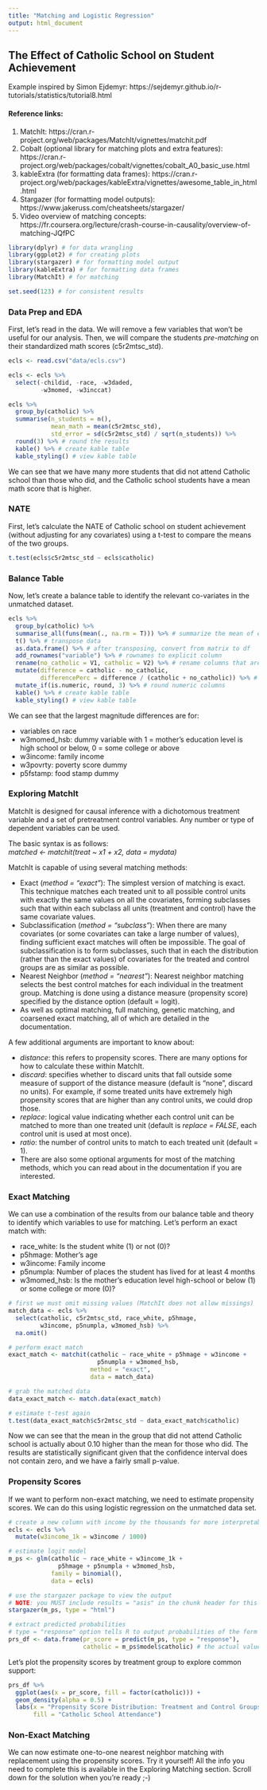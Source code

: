 ```yaml
---
title: "Matching and Logistic Regression"
output: html_document
---
```

## The Effect of Catholic School on Student Achievement

Example inspired by Simon Ejdemyr: https://sejdemyr.github.io/r-tutorials/statistics/tutorial8.html

#### Reference links:
1. MatchIt: https://cran.r-project.org/web/packages/MatchIt/vignettes/matchit.pdf
2. Cobalt (optional library for matching plots and extra features): https://cran.r-project.org/web/packages/cobalt/vignettes/cobalt_A0_basic_use.html
3. kableExtra (for formatting data frames): https://cran.r-project.org/web/packages/kableExtra/vignettes/awesome_table_in_html.html
4. Stargazer (for formatting model outputs): https://www.jakeruss.com/cheatsheets/stargazer/
5. Video overview of matching concepts: https://fr.coursera.org/lecture/crash-course-in-causality/overview-of-matching-JQfPC

```r
library(dplyr) # for data wrangling
library(ggplot2) # for creating plots
library(stargazer) # for formatting model output
library(kableExtra) # for formatting data frames
library(MatchIt) # for matching

set.seed(123) # for consistent results
```

### Data Prep and EDA

First, let's read in the data. We will remove a few variables that won't be useful for our analysis. Then, we will compare the students *pre-matching* on their standardized math scores (c5r2mtsc_std).

```r
ecls <- read.csv("data/ecls.csv")

ecls <- ecls %>% 
  select(-childid, -race, -w3daded,
         -w3momed, -w3inccat)

ecls %>%
  group_by(catholic) %>%
  summarise(n_students = n(),
            mean_math = mean(c5r2mtsc_std),
            std_error = sd(c5r2mtsc_std) / sqrt(n_students)) %>% 
  round(3) %>% # round the results
  kable() %>% # create kable table
  kable_styling() # view kable table
```

We can see that we have many more students that did not attend Catholic school than those who did, and the Catholic school students have a mean math score that is higher. 

### NATE

First, let's calculate the NATE of Catholic school on student achievement (without adjusting for any covariates) using a t-test to compare the means of the two groups.

```r
t.test(ecls$c5r2mtsc_std ~ ecls$catholic)
```

### Balance Table

Now, let's create a balance table to identify the relevant co-variates in the unmatched dataset.

```r
ecls %>%
  group_by(catholic) %>%
  summarise_all(funs(mean(., na.rm = T))) %>% # summarize the mean of every variable
  t() %>% # transpose data
  as.data.frame() %>% # after transposing, convert from matrix to df
  add_rownames("variable") %>% # rownames to explicit column
  rename(no_catholic = V1, catholic = V2) %>% # rename columns that are created by as.data.frame
  mutate(difference = catholic - no_catholic,
         differencePerc = difference / (catholic + no_catholic)) %>% # create new columns for difference between groups
  mutate_if(is.numeric, round, 3) %>% # round numeric columns
  kable() %>% # create kable table
  kable_styling() # view kable table
```

We can see that the largest magnitude differences are for:

- variables on race
- w3momed_hsb: dummy variable with 1 = mother's education level is high school or below, 0 = some college or above
- w3income: family income
- w3povrty: poverty score dummy
- p5fstamp: food stamp dummy


### Exploring MatchIt

MatchIt is designed for causal inference with a dichotomous treatment variable and a set of pretreatment control variables. Any number or type of dependent variables can be used. 

The basic syntax is as follows: <br>
*matched <- matchit(treat ~ x1 + x2, data = mydata)*

MatchIt is capable of using several matching methods:

- Exact (*method = "exact"*): The simplest version of matching is exact. This technique matches each treated unit to all possible control units with exactly the same values on all the covariates, forming subclasses such that within each subclass all units (treatment and control) have the same covariate values. 
- Subclassification (*method = "subclass"*): When there are many covariates (or some covariates can take a large number of values),
finding sufficient exact matches will often be impossible. The goal of subclassification is to form subclasses, such that in each the distribution (rather than the exact values) of covariates for the treated and control groups are as similar as possible.
- Nearest Neighbor (*method = "nearest"*): Nearest neighbor matching selects the best control matches for each individual
in the treatment group. Matching is done using a distance measure (propensity score) specified by the distance option (default = logit).
- As well as optimal matching, full matching, genetic matching, and coarsened exact matching, all of which are detailed in the documentation.

A few additional arguments are important to know about:

- *distance*: this refers to propensity scores. There are many options for how to calculate these within MatchIt.
- *discard*: specifies whether to discard units that fall outside some measure of support of the distance measure (default is "none", discard no units). For example, if some treated units have extremely high propensity scores that are higher than any control units, we could drop those.
- *replace*: logical value indicating whether each control unit can be matched to more than one treated unit (default is *replace = FALSE*, each control unit is used at most once).
- *ratio*: the number of control units to match to each treated unit (default = 1).
- There are also some optional arguments for most of the matching methods, which you can read about in the documentation if you are interested.

### Exact Matching

We can use a combination of the results from our balance table and theory to identify which variables to use for matching. Let's perform an exact match with:

- race_white: Is the student white (1) or not (0)?
- p5hmage: Mother’s age
- w3income: Family income
- p5numpla: Number of places the student has lived for at least 4 months
- w3momed_hsb: Is the mother’s education level high-school or below (1) or some college or more (0)?

```r
# first we must omit missing values (MatchIt does not allow missings)
match_data <- ecls %>% 
  select(catholic, c5r2mtsc_std, race_white, p5hmage, 
         w3income, p5numpla, w3momed_hsb) %>% 
  na.omit()

# perform exact match
exact_match <- matchit(catholic ~ race_white + p5hmage + w3income +
                         p5numpla + w3momed_hsb, 
                       method = "exact", 
                       data = match_data)

# grab the matched data
data_exact_match <- match.data(exact_match)

# estimate t-test again
t.test(data_exact_match$c5r2mtsc_std ~ data_exact_match$catholic)
```

Now we can see that the mean in the group that did not attend Catholic school is actually about 0.10 higher than the mean for those who did. The results are statistically significant given that the confidence interval does not contain zero, and we have a fairly small p-value.

### Propensity Scores

If we want to perform non-exact matching, we need to estimate propensity scores. We can do this using logistic regression on the unmatched data set.

```r
# create a new column with income by the thousands for more interpretable output
ecls <- ecls %>% 
  mutate(w3income_1k = w3income / 1000) 

# estimate logit model
m_ps <- glm(catholic ~ race_white + w3income_1k + 
              p5hmage + p5numpla + w3momed_hsb,
            family = binomial(), 
            data = ecls)

# use the stargazer package to view the output
# NOTE: you MUST include results = "asis" in the chunk header for this to be visible once knitted
stargazer(m_ps, type = "html")

# extract predicted probabilities
# type = "response" option tells R to output probabilities of the form P(Y = 1|X)
prs_df <- data.frame(pr_score = predict(m_ps, type = "response"),
                     catholic = m_ps$model$catholic) # the actual values
```

Let's plot the propensity scores by treatment group to explore common support:

```r
prs_df %>%
  ggplot(aes(x = pr_score, fill = factor(catholic))) +
  geom_density(alpha = 0.5) +
  labs(x = "Propensity Score Distribution: Treatment and Control Groups",
       fill = "Catholic School Attendance")
```

### Non-Exact Matching

We can now estimate one-to-one nearest neighbor matching with replacement using the propensity scores. Try it yourself! All the info you need to complete this is available in the Exploring Matching section. Scroll down for the solution when you're ready ;-)
<div style="margin-bottom:500px;">
</div>
```r
one_match <- matchit(catholic ~ race_white + w3income + p5hmage +
                       p5numpla + w3momed_hsb,
                     method = "nearest", 
                     ratio = 1, 
                     replace = TRUE,
                     data = match_data)

summary(one_match)
```

We can interpret the resulting output as follows:

- Summary of balance for all data: Comparison of the means for all the data without matching
- Summary of balance for matched data: Comparison of means for matched data. Looking for them to become similar.
- Percent balance improvement: Higher is better, close to 100 is ideal.
- Sample sizes: How many units were matched in the control/treatment groups. 

Now, let's plot the propensity scores for the treated and untreated units. 

```r
# simple plot - check out the cobalt package for fancier options, or use ggplot2 to create your own!
plot(one_match, type = "hist")
```

Try creating a balance table like the one we did before, just this time using the new data from our *one_match* matching. Scroll down for the answer when you're ready.
<div style="margin-bottom:500px;">
</div>
```r
# grab data set
data_prop_match <- match.data(one_match)

# check balance
data_prop_match %>%
  group_by(catholic) %>%
  summarise_all(funs(mean)) %>%
  t() %>% 
  as.data.frame() %>% 
  add_rownames("variable") %>% 
  rename(no_catholic = V1, catholic = V2) %>% 
  mutate(difference = catholic - no_catholic,
         differencePerc = difference / (catholic + no_catholic)) %>% 
  mutate_if(is.numeric, round, 3) %>% 
  kable() %>% 
  kable_styling()
```

Those means look very close. Hooray.

Finally, estimate the treatment effect on the matched data set:
<div style="margin-bottom:500px;">
</div>
```r
t.test(data_prop_match$c5r2mtsc_std ~ data_prop_match$catholic)
```

As with the exact matching, we can see that those that did not attend Catholic school performed better on the test than those who did, and the results are statistically significant.

We can see the direction and magnitude of the covariate effects using a simple linear model:

```r
lm_matched <- lm(c5r2mtsc_std ~ catholic + race_white + p5hmage +
                  I(w3income / 1000) + p5numpla + w3momed_hsb, 
                 data = data_prop_match)

# use the stargazer package to view the output
# NOTE: you MUST include results = "asis" in the chunk header for this to be visible once knitted
stargazer(lm_matched, type = "html")
```
